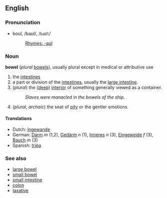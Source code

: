 ==English==

===Pronunciation===
*boul, /baʊl/, /<tt>baUl</tt>/ 
*:[[Rhymes:English:-aʊl|Rhymes: -aʊl]]

===Noun===
'''bowel''' (''plural'' [[bowels]]), usually plural except in medical or attributive use

# the [[intestines]]
# a part or division of the [[intestines]], usually the [[large intestine]]. 
# (''plural'') the ([[deep]]) [[interior]] of something generally viewed as a container.
#: ''Slaves were manacled in the bowels of the ship.''
# (''plural'', ''archaic'') the seat of [[pity]] or the gentler emotions. 

====Translations====
* Dutch: [[ingewande]]
*German: [[Darm]] ''m'' (1,2), [[Gedärm]] ''n'' (1), [[Inneres]] ''n'' (3), [[Eingeweide]] ''f'' (3), [[Bauch]] ''m'' (3)
* Spanish: [[tripa]]

===See also===

* [[large bowel]]
* [[small bowel]]
* [[small intestine]]
* [[colon]]
* [[laxative]]